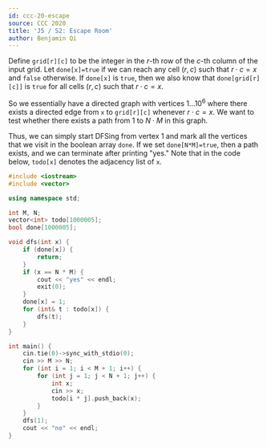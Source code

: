 ```yaml
---
id: ccc-20-escape
source: CCC 2020 
title: 'J5 / S2: Escape Room'
author: Benjamin Qi
---
```


<!-- No need to prime factorize! -->

Define `grid[r][c]` to be the integer in the $r$-th row of the $c$-th column of the input grid. Let `done[x]=true` if we can reach any cell $(r,c)$ such that $r\cdot c=x$ and `false` otherwise. If `done[x]` is `true`, then we also know that `done[grid[r][c]]` is `true` for all cells $(r,c)$ such that $r\cdot c=x$.

So we essentially have a directed graph with vertices $1\ldots 10^6$ where there exists a directed edge from `x` to `grid[r][c]` whenever $r\cdot c=x$. We want to test whether there exists a path from $1$ to $N\cdot M$ in this graph.

Thus, we can simply start DFSing from vertex $1$ and mark all the vertices that we visit in the boolean array `done`. If we set `done[N*M]=true`, then a path exists, and we can terminate after printing "yes." Note that in the code below, `todo[x]` denotes the adjacency list of `x`.

```cpp
#include <iostream>
#include <vector>

using namespace std;

int M, N;
vector<int> todo[1000005];
bool done[1000005];

void dfs(int x) {
	if (done[x]) {
        return;
    }
	if (x == N * M) {
		cout << "yes" << endl;
		exit(0);
	}
	done[x] = 1;
    for (int& t : todo[x]) {
        dfs(t);
    }
}

int main() {
    cin.tie(0)->sync_with_stdio(0);
    cin >> M >> N;
    for (int i = 1; i < M + 1; i++) {
        for (int j = 1; j < N + 1; j++) {
            int x;
            cin >> x;
            todo[i * j].push_back(x);
        }
    }
	dfs(1);
	cout << "no" << endl;
}
```
